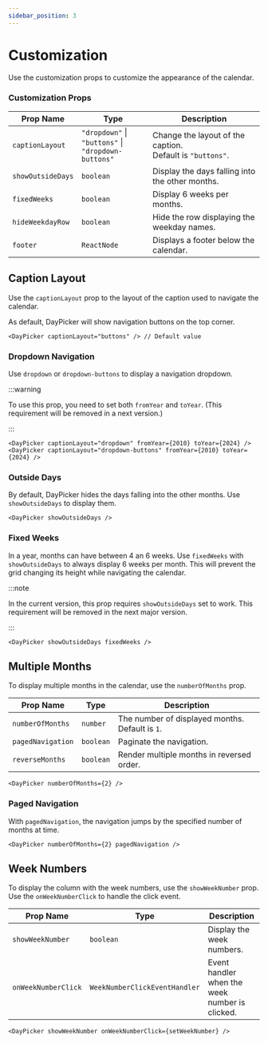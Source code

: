 ```yaml
---
sidebar_position: 3
---
```


# Customization

Use the customization props to customize the appearance of the calendar.

### Customization Props

| Prop Name         | Type                                                     | Description                                                      |
| ----------------- | -------------------------------------------------------- | ---------------------------------------------------------------- |
| `captionLayout`   | `"dropdown"` \| `"buttons"` \|<br/> `"dropdown-buttons"` | Change the layout of the caption. <br /> Default is `"buttons"`. |
| `showOutsideDays` | `boolean`                                                | Display the days falling into the other months.                  |
| `fixedWeeks`      | `boolean`                                                | Display 6 weeks per months.                                      |
| `hideWeekdayRow`  | `boolean`                                                | Hide the row displaying the weekday names.                       |
| `footer`          | `ReactNode`                                              | Displays a footer below the calendar.                            |

## Caption Layout

Use the `captionLayout` prop to the layout of the caption used to navigate the calendar.

As default, DayPicker will show navigation buttons on the top corner.

```tsx
<DayPicker captionLayout="buttons" /> // Default value
```

### Dropdown Navigation

Use `dropdown` or `dropdown-buttons` to display a navigation dropdown.

:::warning

To use this prop, you need to set both `fromYear` and `toYear`. (This requirement will be removed in a next version.)

:::

```tsx
<DayPicker captionLayout="dropdown" fromYear={2010} toYear={2024} />
<DayPicker captionLayout="dropdown-buttons" fromYear={2010} toYear={2024} />
```

<BrowserWindow>
  <ExamplesV8.Dropdown />
</BrowserWindow>

### Outside Days

By default, DayPicker hides the days falling into the other months. Use `showOutsideDays` to display them.

```tsx
<DayPicker showOutsideDays />
```

<BrowserWindow>
  <ExamplesV8.OutsideDays />
</BrowserWindow>

### Fixed Weeks

In a year, months can have between 4 an 6 weeks. Use `fixedWeeks` with `showOutsideDays` to always display 6 weeks per month. This will prevent the grid changing its height while navigating the calendar.

:::note

In the current version, this prop requires `showOutsideDays` set to work. This
requirement will be removed in the next major version.

:::

```tsx
<DayPicker showOutsideDays fixedWeeks />
```

<BrowserWindow>
  <ExamplesV8.FixedWeeks />
</BrowserWindow>

## Multiple Months

To display multiple months in the calendar, use the `numberOfMonths` prop.

| Prop Name         | Type      | Description                                     |
| ----------------- | --------- | ----------------------------------------------- |
| `numberOfMonths`  | `number`  | The number of displayed months. Default is `1`. |
| `pagedNavigation` | `boolean` | Paginate the navigation.                        |
| `reverseMonths`   | `boolean` | Render multiple months in reversed order.       |

```tsx
<DayPicker numberOfMonths={2} />
```

<BrowserWindow>
  <ExamplesV8.MultipleMonths />
</BrowserWindow>

### Paged Navigation

With `pagedNavigation`, the navigation jumps by the specified number of months at time.

```tsx
<DayPicker numberOfMonths={2} pagedNavigation />
```

<BrowserWindow>
  <ExamplesV8.MultipleMonthsPaged />
</BrowserWindow>

## Week Numbers

To display the column with the week numbers, use the `showWeekNumber` prop. Use the `onWeekNumberClick` to handle the click event.

| Prop Name           | Type                          | Description                                    |
| ------------------- | ----------------------------- | ---------------------------------------------- |
| `showWeekNumber`    | `boolean`                     | Display the week numbers.                      |
| `onWeekNumberClick` | `WeekNumberClickEventHandler` | Event handler when the week number is clicked. |

```tsx
<DayPicker showWeekNumber onWeekNumberClick={setWeekNumber} />
```

<BrowserWindow>
  <ExamplesV8.Weeknumber />
</BrowserWindow>
